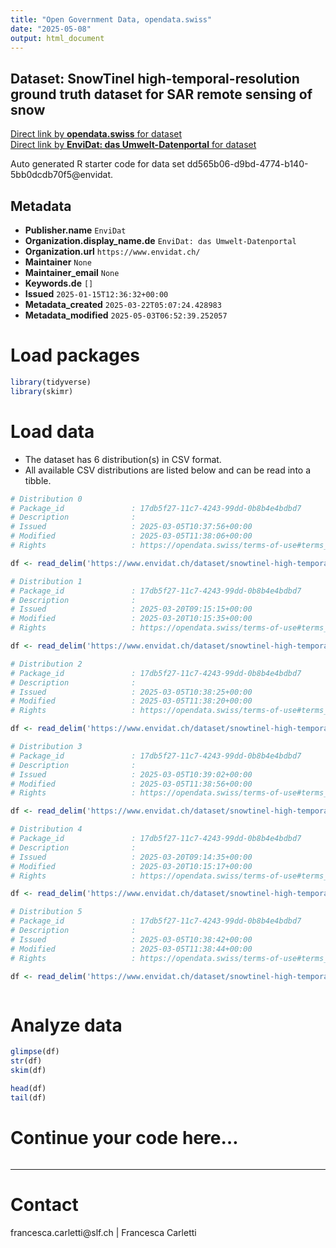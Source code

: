```yaml
---
title: "Open Government Data, opendata.swiss"
date: "2025-05-08"
output: html_document
---
```


## Dataset: SnowTinel high-temporal-resolution ground truth dataset for SAR remote sensing of snow



[Direct link by **opendata.swiss** for dataset](https://opendata.swiss/de/dataset/snowtinel-high-temporal-resolution-ground-truth-dataset-for-sar-remote-sensing-of-snow)<br>
[Direct link by **EnviDat: das Umwelt-Datenportal** for dataset](https://www.envidat.ch/#/metadata/snowtinel-high-temporal-resolution-ground-truth-dataset-for-sar-remote-sensing-o)

Auto generated R starter code for data set dd565b06-d9bd-4774-b140-5bb0dcdb70f5@envidat.

## Metadata

- **Publisher.name** `EnviDat`
- **Organization.display_name.de** `EnviDat: das Umwelt-Datenportal`
- **Organization.url** `https://www.envidat.ch/`
- **Maintainer** `None`
- **Maintainer_email** `None`
- **Keywords.de** `[]`
- **Issued** `2025-01-15T12:36:32+00:00`
- **Metadata_created** `2025-03-22T05:07:24.428983`
- **Metadata_modified** `2025-05-03T06:52:39.252057`


# Load packages

```r

library(tidyverse)
library(skimr)

```

# Load data

-   The dataset has 6 distribution(s) in CSV format.
-   All available CSV distributions are listed below and can be read into a tibble.

```r

# Distribution 0
# Package_id               : 17db5f27-11c7-4243-99dd-0b8b4e4bdbd7
# Description              : 
# Issued                   : 2025-03-05T10:37:56+00:00
# Modified                 : 2025-03-05T11:38:06+00:00
# Rights                   : https://opendata.swiss/terms-of-use#terms_by

df <- read_delim('https://www.envidat.ch/dataset/snowtinel-high-temporal-resolution-ground-truth-dataset-for-sar-remote-sensing-o/resource/73fa5ef7-87f6-4d3b-80c1-735434645659')

# Distribution 1
# Package_id               : 17db5f27-11c7-4243-99dd-0b8b4e4bdbd7
# Description              : 
# Issued                   : 2025-03-20T09:15:15+00:00
# Modified                 : 2025-03-20T10:15:35+00:00
# Rights                   : https://opendata.swiss/terms-of-use#terms_by

df <- read_delim('https://www.envidat.ch/dataset/snowtinel-high-temporal-resolution-ground-truth-dataset-for-sar-remote-sensing-o/resource/6c8939cc-2947-43c4-b0d5-9750e3bd00ab')

# Distribution 2
# Package_id               : 17db5f27-11c7-4243-99dd-0b8b4e4bdbd7
# Description              : 
# Issued                   : 2025-03-05T10:38:25+00:00
# Modified                 : 2025-03-05T11:38:20+00:00
# Rights                   : https://opendata.swiss/terms-of-use#terms_by

df <- read_delim('https://www.envidat.ch/dataset/snowtinel-high-temporal-resolution-ground-truth-dataset-for-sar-remote-sensing-o/resource/95e1f75e-f4a1-448b-b8a1-418b3872e2a4')

# Distribution 3
# Package_id               : 17db5f27-11c7-4243-99dd-0b8b4e4bdbd7
# Description              : 
# Issued                   : 2025-03-05T10:39:02+00:00
# Modified                 : 2025-03-05T11:38:56+00:00
# Rights                   : https://opendata.swiss/terms-of-use#terms_by

df <- read_delim('https://www.envidat.ch/dataset/snowtinel-high-temporal-resolution-ground-truth-dataset-for-sar-remote-sensing-o/resource/40dcf569-8e0b-4496-a556-79259095bf34')

# Distribution 4
# Package_id               : 17db5f27-11c7-4243-99dd-0b8b4e4bdbd7
# Description              : 
# Issued                   : 2025-03-20T09:14:35+00:00
# Modified                 : 2025-03-20T10:15:17+00:00
# Rights                   : https://opendata.swiss/terms-of-use#terms_by

df <- read_delim('https://www.envidat.ch/dataset/snowtinel-high-temporal-resolution-ground-truth-dataset-for-sar-remote-sensing-o/resource/43461178-b0b2-4c9b-895e-8398b986f552')

# Distribution 5
# Package_id               : 17db5f27-11c7-4243-99dd-0b8b4e4bdbd7
# Description              : 
# Issued                   : 2025-03-05T10:38:42+00:00
# Modified                 : 2025-03-05T11:38:44+00:00
# Rights                   : https://opendata.swiss/terms-of-use#terms_by

df <- read_delim('https://www.envidat.ch/dataset/snowtinel-high-temporal-resolution-ground-truth-dataset-for-sar-remote-sensing-o/resource/41520f26-a39e-40b9-b966-cc2ffec6f95d')



```

# Analyze data

```r

glimpse(df)
str(df)
skim(df)

head(df)
tail(df)

```

# Continue your code here...

```r

```

------------------------------------------------------------------------

# Contact

francesca.carletti@slf.ch | Francesca Carletti
